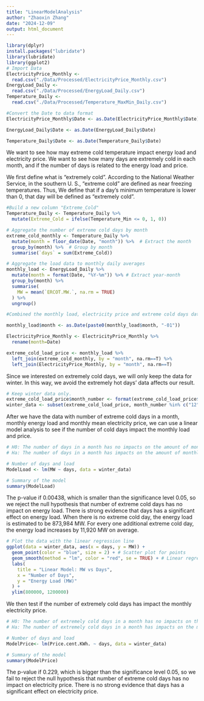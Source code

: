 ```yaml
---
title: "LinearModelAnalysis"
author: "Zhaoxin Zhang"
date: "2024-12-09"
output: html_document
---
```


```r
library(dplyr)
install.packages("lubridate")
library(lubridate)
library(ggplot2)
# Import Data
ElectricityPrice_Monthly <-
  read.csv("./Data/Processed/ElectricityPrice_Monthly.csv")
EnergyLoad_Daily <-
  read.csv("./Data/Processed/EnergyLoad_Daily.csv")
Temperature_Daily <-
  read.csv("./Data/Processed/Temperature_MaxMin_Daily.csv")

#Convert the Date to data format
ElectricityPrice_Monthly$Date <- as.Date(ElectricityPrice_Monthly$Date)

EnergyLoad_Daily$Date <- as.Date(EnergyLoad_Daily$Date)

Temperature_Daily$Date <- as.Date(Temperature_Daily$Date)

```

We want to see how may extreme cold temperature impact energy load and electricity price. We want to see how many days are extremely cold in each month, and if the number of days is related to the energy load and price. 

We first define what is "extremely cold". According to the National Weather Service, in the southern U. S., "extreme cold" are defined as near freezing temperatures. Thus, We define that if a day's minimum temperature is lower than 0, that day will be defined as "extremely cold".

```r
#Build a new column "Extreme_Cold"
Temperature_Daily <- Temperature_Daily %>%
  mutate(Extreme_Cold = ifelse(Temperature_Min <= 0, 1, 0))

# Aggregate the number of extreme cold days by month
extreme_cold_monthly <- Temperature_Daily %>%
  mutate(month = floor_date(Date, "month")) %>%  # Extract the month
  group_by(month) %>%  # Group by month
  summarise(`days` = sum(Extreme_Cold))

# Aggregate the load data to monthly daily averages
monthly_load <- EnergyLoad_Daily %>%
  mutate(month = format(Date, "%Y-%m")) %>% # Extract year-month
  group_by(month) %>%
  summarise(
    MW = mean(`ERCOT.MW.`, na.rm = TRUE)
  ) %>%
  ungroup()

#Combined the monthly load, electricity price and extreme cold days data for the linear model. 

monthly_load$month <- as.Date(paste0(monthly_load$month, "-01"))

ElectricityPrice_Monthly <- ElectricityPrice_Monthly %>%
  rename(month=Date)

extreme_cold_load_price <- monthly_load %>%
  left_join(extreme_cold_monthly, by = "month", na.rm==T) %>%
  left_join(ElectricityPrice_Monthly, by = "month", na.rm==T)
```

Since we interested on extremely cold days, we will only keep the data for winter. In this way, we avoid the extremely hot days' data affects our result. 
```r
# Keep winter data only.
extreme_cold_load_price$month_number <- format(extreme_cold_load_price$month, "%m")
winter_data <- subset(extreme_cold_load_price, month_number %in% c("12", "01", "02"))
```

After we have the data with number of extreme cold days in a month, monthly energy load and monthly mean electricity price, we can use a linear model analysis to see if the number of cold days impact the monthly load and price.
```r
# H0: The number of days in a month has no impacts on the amount of monthly energy load
# Ha: The number of days in a month has impacts on the amount of monthly energy load

# Number of days and load
ModelLoad <- lm(MW ~ days, data = winter_data)

# Summary of the model
summary(ModelLoad)
```

The p-value if 0.00438, which is smaller than the significance level 0.05, so we reject the null hypothesis that number of extreme cold days has no impact on energy load. There is strong evidence that days has a significant effect on energy load. When there is no extreme cold day, the energy load is estimated to be 873,984 MW. For every one additional extreme cold day, 
the energy load increases by 11,920 MW on average.

```r
# Plot the data with the linear regression line
ggplot(data = winter_data, aes(x = days, y = MW)) +
  geom_point(color = "blue", size = 2) + # Scatter plot for points
  geom_smooth(method = "lm", color = "red", se = TRUE) + # Linear regression line with confidence interval
  labs(
    title = "Linear Model: MW vs Days",
    x = "Number of Days",
    y = "Energy Load (MW)"
  ) +
  ylim(800000, 1200000)
```

We then test if the number of extremely cold days has impact the monthly electricity price. 

```r
# H0: The number of extremely cold days in a month has no impacts on the monthly electricity price
# Ha: The number of extremely cold days in a month has impacts on the monthly electricity price

# Number of days and load
ModelPrice<- lm(Price.cent.KWh. ~ days, data = winter_data)

# Summary of the model
summary(ModelPrice)
```
The p-value if 0.229, which is bigger than the significance level 0.05, so we fail to reject the null hypothesis that number of extreme cold days has no impact on electricity price. There is no strong evidence that days has a significant effect on electricity price.

